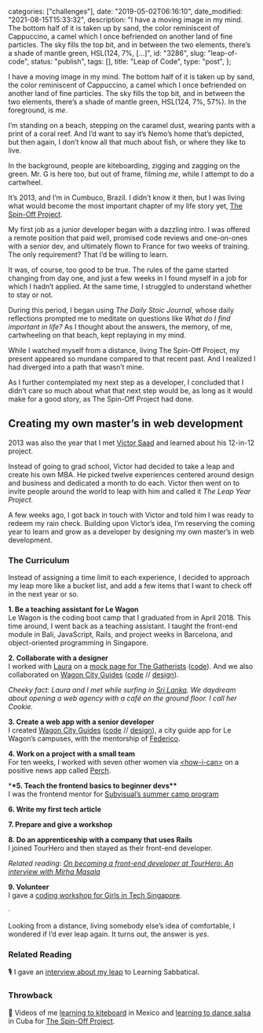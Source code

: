
  categories: ["challenges"],
  date: "2019-05-02T06:16:10",
  date_modified: "2021-08-15T15:33:32",
  description:
    "I have a moving image in my mind. The bottom half of it is taken up by sand, the color reminiscent of Cappuccino, a camel which I once befriended on another land of fine particles. The sky fills the top bit, and in between the two elements, there’s a shade of mantle green, HSL(124, 7%, […]",
  id: "3286",
  slug: "leap-of-code",
  status: "publish",
  tags: [],
  title: "Leap of Code",
  type: "post",
};


I have a moving image in my mind. The bottom half of it is taken up by sand, the color reminiscent of Cappuccino, a camel which I once befriended on another land of fine particles. The sky fills the top bit, and in between the two elements, there’s a shade of mantle green, HSL(124, 7%, 57%). In the foreground, is _me_.

I’m standing on a beach, stepping on the caramel dust, wearing pants with a print of a coral reef. And I’d want to say it’s Nemo’s home that’s depicted, but then again, I don’t know all that much about fish, or where they like to live.

In the background, people are kiteboarding, zigging and zagging on the green. Mr. G is here too, but out of frame, filming _me_, while I attempt to do a cartwheel.

It’s 2013, and I’m in Cumbuco, Brazil. I didn’t know it then, but I was living what would become the most important chapter of my life story yet, [The Spin-Off Project](https://www.thespinoffproject.com).

My first job as a junior developer began with a dazzling intro. I was offered a remote position that paid well, promised code reviews and one-on-ones with a senior dev, and ultimately flown to France for two weeks of training. The only requirement? That I’d be willing to learn.

It was, of course, too good to be true. The rules of the game started changing from day one, and just a few weeks in I found myself in a job for which I hadn’t applied. At the same time, I struggled to understand whether to stay or not.

During this period, I began using _The Daily Stoic Journal_, whose daily reflections prompted me to meditate on questions like _What do I find important in life?_ As I thought about the answers, the memory, of me, cartwheeling on that beach, kept replaying in my mind.

While I watched myself from a distance, living The Spin-Off Project, my present appeared so mundane compared to that recent past. And I realized I had diverged into a path that wasn’t mine.

As I further contemplated my next step as a developer, I concluded that I didn’t care so much about what that next step would be, as long as it would make for a good story, as The Spin-Off Project had done.

## Creating my own master’s in web development

2013 was also the year that I met [Victor Saad](http://victorsaad.com/) and learned about his 12-in-12 project.

Instead of going to grad school, Victor had decided to take a leap and create his own MBA. He picked twelve experiences centered around design and business and dedicated a month to do each. Victor then went on to invite people around the world to leap with him and called it *The Leap Year Project.*

A few weeks ago, I got back in touch with Victor and told him I was ready to redeem my rain check. Building upon Victor’s idea, I’m reserving the coming year to learn and grow as a developer by designing my own master’s in web development.

### The Curriculum

Instead of assigning a time limit to each experience, I decided to approach my leap more like a bucket list, and add a few items that I want to check off in the next year or so.

**1. Be a teaching assistant for Le Wagon**\
Le Wagon is the coding boot camp that I graduated from in April 2018. This time around, I went back as a teaching assistant. I taught the front-end module in Bali, JavaScript, Rails, and project weeks in Barcelona, and object-oriented programming in Singapore.

**2. Collaborate with a designer**\
I worked with [Laura](http://lanobilis.com/) on a [mock page for The Gatherists](https://mirhamasala.github.io/gatherists/) ([code](https://github.com/mirhamasala/gatherists)). And we also collaborated on [Wagon City Guides](https://wagon-city-guides.herokuapp.com/) ([code](https://github.com/mirhamasala/lw_city_guide) // [design](<https://www.figma.com/file/bU6KtCjRsrnSN79THTTEvk/le-wagon-city-guide-(2.0)>)).

_Cheeky fact: Laura and I met while surfing in [Sri Lanka](/travel-archives#sri-lanka). We daydream about opening a web agency with a café on the ground floor. I call her Cookie._

**3. Create a web app with a senior developer**\
I created [Wagon City Guides](http://wagon-city-guides.herokuapp.com/) ([code](https://github.com/mirhamasala/lw_city_guide) // [design](<https://www.figma.com/file/bU6KtCjRsrnSN79THTTEvk/le-wagon-city-guide-(2.0)>)), a city guide app for Le Wagon’s campuses, with the mentorship of [Federico](https://kundeveloper.com/).

**4. Work on a project with a small team**\
For ten weeks, I worked with seven other women via [\<how-i-can>](http://howican.tech/) on a positive news app called [Perch](https://github.com/how-i-can/news).

\***\*5. Teach the frontend basics to beginner devs\*\***\
I was the frontend mentor for [Subvisual’s summer camp program](https://subvisual.com/blog/posts/apprenticeship-and-summer-camp-programs/)

**6. Write my first tech article**

**7. Prepare and give a workshop**

**8. Do an apprenticeship with a company that uses Rails**\
I joined TourHero and then stayed as their front-end developer.

_Related reading: [On becoming a front-end developer at TourHero: An interview with Mirha Masala](https://www.tourhero.com/en/magazine/life-at-tourhero/an-interview-with-mirha-masala-front-end-developer-at-tourhero/)_

**9. Volunteer**\
I gave a [coding workshop for Girls in Tech Singapore](https://www.eventbrite.com/e/code-your-landing-page-with-techtalk-girls-in-tech-and-le-wagon-singapore-tickets-103657592650).

·

Looking from a distance, living somebody else’s idea of comfortable, I wondered if I’d ever leap again. It turns out, the answer is _yes_.

<PostFooter title="More">

### Related Reading

🎙 I gave an [interview about my leap](https://learningsabbatical.org/profiles/mirha-masala.html) to Learning Sabbatical.

### Throwback

🎥 Videos of me [learning to kiteboard](https://www.youtube.com/watch?v=6rQuOY3UYq0) in Mexico and [learning to dance salsa](https://www.youtube.com/watch?v=r4Tc7S3ztps) in Cuba for [The Spin-Off Project](https://www.thespinoffproject.com).

</PostFooter>
